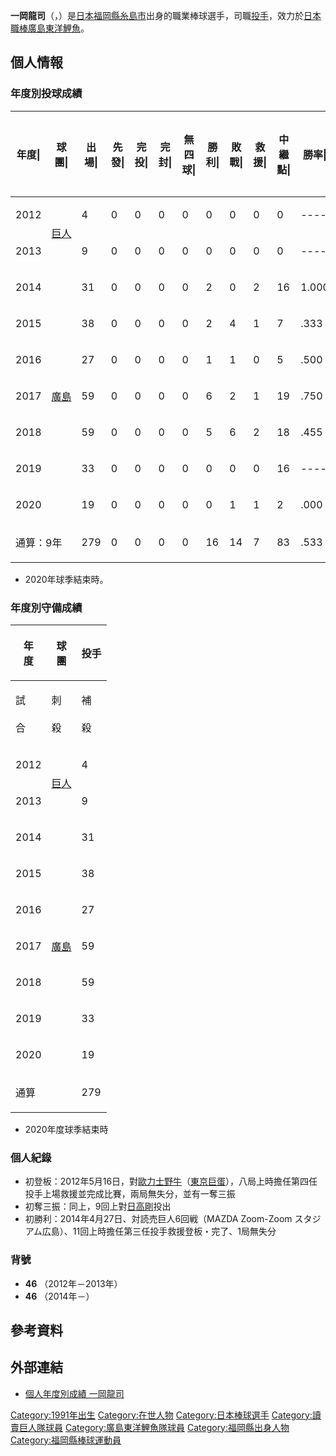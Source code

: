 {{Infobox NPB player|
|name=一岡龍司|
|image=Giants ichioka.jpg|
|width=300|
|position=投手|
|team=廣島東洋鯉魚|
|number=30|
|bats=右|
|throws=右|
|birthdate={{birth_date_and_age|1991|1|11|mf=y}}|
|birthplace={{JPN}}[[福岡縣|福岡縣]][[糸島市|糸島市]]|
|debutdate=5月16日
|debutyear=2012年
|debutteam=讀賣巨人
|statyear=2020年球季
|stat1label=勝投－敗投
|stat1value=16－14
|stat2label=中繼－救援
|stat2value=83－7
|stat3label=三振－四死
|stat3value=245－98
|stat4label=防禦率
|stat4value=2.79
|teams=<nowiki></nowiki> 
* 藤蔭高等學校
* 沖數位資訊教育學院
* [[讀賣巨人|讀賣巨人]]（2012年－2013年）
* [[廣島東洋鯉魚|廣島東洋鯉魚]]（2014年－）
}} 
{{Japanese|japanese=一岡 竜司|kana=いちおか りゅうじ|romaji=Ichioka Ryuji}}

'''一岡龍司'''（{{jpn|j=一岡 竜司|hg=いちおか りゅうじ|rm=Ichioka Ryuji}}，{{bd|1991年|1月11日||catIdx=Ichioka, Ryuji}}）是[[日本|日本]][[福岡縣|福岡縣]][[糸島市|糸島市]]出身的職業棒球選手，司職[[投手|投手]]，效力於[[日本職棒|日本職棒]][[廣島東洋鯉魚|廣島東洋鯉魚]]。

== 個人情報 ==
=== 年度別投球成績 ===
{| class="wikitable" style="text-align:right; font-size:small"
|- bgcolor="#efefef"
!年度|!!球團|!!出場|!!先發|!!完投|!!完封|!!無四球|!!勝利|!!敗戰|!!救援|!!中繼點|!!勝率|!!打者|!!投球<br>局數|!!被<br>安<br>打|!!被全壘打|!!保送|!!敬遠|!!觸身球|!!三<br>振<br>數|!!暴投|!!犯規|!!失分|!!自<br>責<br>分|!!防<br>禦<br>率|!!WHIP
|-
|style="text-align:center;"|2012
|rowspan="2" style="text-align:center;"|[[讀賣巨人|巨人]]
|4||0||0||0||0||0||0||0||0||----||21||5||5||0||0||0||1||3||0||0||3||2||3.60||1.00
|-
|style="text-align:center;"|2013
|9||0||0||0||0||0||0||0||0||----||44||10.1||11||0||3||0||0||8||1||0||6||6||5.23||1.35
|-
|style="text-align:center;"|2014
|rowspan="7" style="text-align:center; white-space:nowrap;"|[[廣島東洋鯉魚|廣島]]
|31||0||0||0||0||2||0||2||16||1.000||114||31.0||16||0||7||0||0||27||0||0||3||2||0.58||0.74
|-
|style="text-align:center;"|2015
|38||0||0||0||0||2||4||1||7||.333||176||37.0||42||5||21||0||1||35||0||0||21||17||4.14||1.70
|-
|style="text-align:center;"|2016
|27||0||0||0||0||1||1||0||5||.500||96||24.2||16||0||10||0||0||21||0||0||5||5||1.82||1.05
|-
|style="text-align:center;"|2017
|59||0||0||0||0||6||2||1||19||.750||234||58.1||42||1||20||0||0||58||1||0||14||12||1.85||1.06
|-
|style="text-align:center;"|2018
|59||0||0||0||0||5||6||2||18||.455||238||56.1||46||7||22||2||0||61||1||0||20||18||2.88||1.21
|-
|style="text-align:center;"|2019
|33||0||0||0||0||0||0||0||16||----||133||31.0||29||1||10||0||2||18||2||0||11||10||2.90||1.26
|-
|style="text-align:center;"|2020
|19||0||0||0||0||0||1||1||2||.000||81||17.1||25||2||5||0||1||14||0||0||12||12||6.23||1.73
|-
!colspan="2"|通算：9年
|279||0||0||0||0||16||14||7||83||.533||1137||271.0||232||16||98||2||5||245||5||0||95||84||2.79||1.22
|}
*2020年球季結束時。

=== 年度別守備成績 ===
{| class="wikitable" style="text-align: right; font-size: small; border-collapse:collapse; padding: 1px;"
!rowspan="2"|年<br />度!!rowspan="2"|球<br />團!!colspan="6"|投手
|-style="line-height:1.25em;"
!試<br /><br />合!!刺<br /><br />殺!!補<br /><br />殺!!失<br /><br />誤!!雙<br /><br />殺!!守<br />備<br />率
|-
|style="text-align: center;"|2012
|rowspan="2" style="text-align: center; white-space: nowrap;"|[[讀賣巨人|巨人]]
|4||0||2||0||0||1.000
|-
|style="text-align:center;"|2013
|9||0||1||0||0||1.000
|-
|style="text-align:center;"|2014
|rowspan="7" style="text-align: center; white-space:nowrap;"|[[廣島東洋鯉魚|廣島]]
|31||0||2||0||0||1.000
|-
|style="text-align:center;"|2015
|38||1||3||1||0||.800
|-
|style="text-align:center;"|2016
|27||0||2||0||0||1.000
|-
|style="text-align:center;"|2017
|59||3||12||1||1||.938
|-
|style="text-align:center;"|2018
|59||2||8||0||1||1.000
|-
|style="text-align:center;"|2019
|33||5||5||0||2||1.000
|-
|style="text-align:center;"|2020
|19||0||2||0||0||1.000
|-
!colspan="2"|通算
|279||11||37||2||4||.960
|}
* 2020年度球季結束時

=== 個人紀錄 ===
* 初登板：2012年5月16日，對[[歐力士野牛|歐力士野牛]]（[[東京巨蛋|東京巨蛋]]），八局上時擔任第四任投手上場救援並完成比賽，兩局無失分，並有一奪三振
* 初奪三振：同上，9回上對[[日高剛|日高剛]]投出
* 初勝利：2014年4月27日、対読売巨人6回戦（MAZDA Zoom-Zoom スタジアム広島）、11回上時擔任第三任投手救援登板・完了、1局無失分

=== 背號 ===
* '''46''' （2012年－2013年）
* '''46''' （2014年－）

== 參考資料 ==
{{reflist}}

== 外部連結 ==
* [https://npb.jp/bis/players/21125135.html 個人年度別成績 一岡龍司] {{Wayback|url=https://npb.jp/bis/players/21125135.html |date=20220407034722 }} {{ja icon}} 

{{廣島東洋鯉魚球團球員名單}}
{{DEFAULTSORT:Ichioka, Ryuji}}
[[Category:1991年出生|Category:1991年出生]]
[[Category:在世人物|Category:在世人物]]
[[Category:日本棒球選手|Category:日本棒球選手]]
[[Category:讀賣巨人隊球員|Category:讀賣巨人隊球員]]
[[Category:廣島東洋鯉魚隊球員|Category:廣島東洋鯉魚隊球員]]
[[Category:福岡縣出身人物|Category:福岡縣出身人物]]
[[Category:福岡縣棒球運動員|Category:福岡縣棒球運動員]]